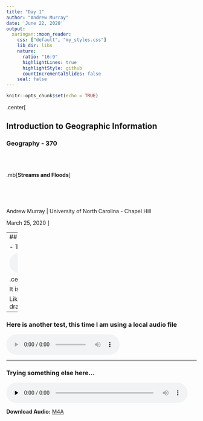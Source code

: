 ```yaml
---
title: "Day 1"
author: "Andrew Murray"
date: 'June 22, 2020'
output:
  xaringan::moon_reader:
    css: ["default", "my_styles.css"]
    lib_dir: libs
    nature:
      ratio: "16:9"
      highlightLines: true
      highlightStyle: github
      countIncrementalSlides: false
    seal: false
---
```


```r
knitr::opts_chunk$set(echo = TRUE)
```

.center[

## Introduction to Geographic Information

### Geography - 370

<br><br>

.mb[**Streams and Floods**]

<br><br><br>

Andrew Murray | University of North Carolina - Chapel Hill

March 25, 2020
]

---
## This is a test of the audio features

- This audio is from the internet

<audio controls>
  <source src="http://www.discoveringstatistics.com/repository/misc/dio_killing_the_dragon.mp3" type="audio/mpeg">
  <source src="http://www.discoveringstatistics.com/repository/misc/dio_killing_the_dragon.ogg" type="audio/ogg"/>
</audio>


.center[Here's the audio.

It is a song by the band Dio.

Like many of their songs, it involves a dragon.]
---

### Here is another test, this time I am using a local audio file

<audio controls>
  <source src="/slides/intro_geographic_information/Day01/audio/test.m4a" type="audio/mpeg">
  <source src="/slides/intro_geographic_information/Day01/audio/test.m4a" type="audio/ogg"/>
</audio>

---

### Trying something else here...

<audio controls preload="none" style="width:480px;">
 <source src=/slides/intro_geographic_information/Day01/audio/test.m4a" type="audio/mp4" />
 <p>Your browser does not support HTML5 audio.</p>
 </audio>
 <p>
 <strong>Download Audio:</strong>
 <a href="path-to-m4a.m4a">M4A</a>
 </p>